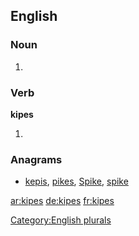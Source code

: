 ==English==

===Noun===
{{head|en}}

# {{plural of|kipe}}

===Verb===
'''kipes'''

# {{en-third-person singular of|kipe}}

===Anagrams===
* [[kepis#English|kepis]], [[pikes#English|pikes]], [[Spike#English|Spike]], [[spike#English|spike]]

[[Category:English plurals]]

[[ar:kipes]]
[[de:kipes]]
[[fr:kipes]]